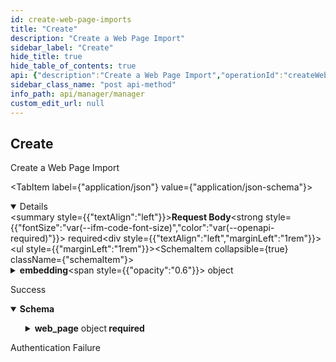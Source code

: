 ```yaml
---
id: create-web-page-imports
title: "Create"
description: "Create a Web Page Import"
sidebar_label: "Create"
hide_title: true
hide_table_of_contents: true
api: {"description":"Create a Web Page Import","operationId":"createWebPageImports","requestBody":{"content":{"application/json":{"schema":{"type":"object","description":"The Web Page Import request","properties":{"embedding":{"type":"object","description":"A request to generate the embeddings.","properties":{"model":{"type":"string","default":"nomic-ai/nomic-embed-text-v1","description":"The model used to generate the embeddings."},"properties":{"type":"array","description":"The list of properties to use to generate the embeddings.","items":{"type":"string","description":"The list of properties to use to generate the embeddings."},"uniqueItems":true}},"title":"EmbeddingRequest"},"id":{"type":"string","description":"The Web Page id (or iri) in Graph when available."},"id_generator":{"type":"string","default":"default","description":"The entity id generator, by default uses the web page path.","enum":["default","headline-with-url-hash"]},"output_types":{"type":"array","default":["http://schema.org/WebPage"],"description":"The type of the generated entities, by default `http://schema.org/WebPage`.","items":{"type":"string","default":"[\"http://schema.org/WebPage\"]","description":"The type of the generated entities, by default `http://schema.org/WebPage`."},"uniqueItems":true},"url":{"type":"string","description":"The Web Page url to import"},"write_strategy":{"type":"string","default":"createOrUpdateModel","description":"The strategy used to write to the Graph: `createOrUpdateModel` (default) will replace existing entities; `patchReplaceModel` will replace the `type`, `headline`, `abstract` and `text` properties."}},"required":["url"],"title":"WebPageImportRequest"}}},"required":true},"responses":{"200":{"content":{"application/json":{"schema":{"type":"object","description":"Web Page Import Response","properties":{"id":{"type":"string","description":"The id/iri of the web page in the Graph."},"model":{"type":"string"},"web_page":{"type":"object","description":"The Web Page data","properties":{"abstract":{"type":"string"},"date_published":{"type":"string","format":"date"},"headline":{"type":"string"},"html":{"type":"string"},"image":{"type":"string"},"markdown":{"type":"string"},"text":{"type":"string"},"types":{"type":"array","items":{"type":"string"},"uniqueItems":true},"url":{"type":"string"}},"title":"WebPage"}},"required":["id","model","web_page"],"title":"WebPageImportResponse"}}},"description":"Success"},"401":{"description":"Authentication Failure"}},"security":[{"ApiKey":[]}],"tags":["Web Pages Imports"],"method":"post","path":"/web-page-imports","servers":[{"url":"https://api.wordlift.io"}],"securitySchemes":{"ApiKey":{"description":"`Key {your key}`","in":"header","name":"Authorization","type":"apiKey"},"BasicAuth":{"description":"`Basic {encoded username:password}`","in":"header","name":"Authorization","scheme":"basic","type":"http"},"OAuth2":{"flows":{"authorizationCode":{"authorizationUrl":"https://s.wordlift.io/oauth/authorize/","scopes":{"basic":"basic scope"},"tokenUrl":"https://s.wordlift.io/oauth/token/"}},"type":"oauth2"}},"jsonRequestBodyExample":{"embedding":{"model":"nomic-ai/nomic-embed-text-v1","properties":["string"]},"id":"string","id_generator":"default","output_types":["[\"http://schema.org/WebPage\"]"],"url":"string","write_strategy":"createOrUpdateModel"},"info":{"contact":{"email":"hello@wordlift.io","name":"WordLift","url":"https://wordlift.io"},"description":"Subscription management and related services.","license":{"name":"(c) copyright 2022-present WordLift","url":"https://wordlift.io"},"termsOfService":"https://wordlift.io/terms-of-service/","title":"Manager","version":"1.0"},"postman":{"name":"Create","description":{"content":"Create a Web Page Import","type":"text/plain"},"url":{"path":["web-page-imports"],"host":["{{baseUrl}}"],"query":[],"variable":[]},"header":[{"key":"Content-Type","value":"application/json"},{"key":"Accept","value":"application/json"}],"method":"POST","body":{"mode":"raw","raw":"\"\"","options":{"raw":{"language":"json"}}},"auth":{"type":"apikey","apikey":[{"type":"any","value":"Authorization","key":"key"},{"type":"any","value":"<API Key>","key":"value"},{"type":"any","value":"header","key":"in"}]}}}
sidebar_class_name: "post api-method"
info_path: api/manager/manager
custom_edit_url: null
---
```



## Create



Create a Web Page Import

<MimeTabs><TabItem label={"application/json"} value={"application/json-schema"}><details style={{}} data-collapsed={false} open={true}><summary style={{"textAlign":"left"}}><strong>Request Body</strong><strong style={{"fontSize":"var(--ifm-code-font-size)","color":"var(--openapi-required)"}}> required</strong></summary><div style={{"textAlign":"left","marginLeft":"1rem"}}></div><ul style={{"marginLeft":"1rem"}}><SchemaItem collapsible={true} className={"schemaItem"}><details style={{}}><summary style={{}}><strong>embedding</strong><span style={{"opacity":"0.6"}}> object</span></summary><div style={{"marginLeft":"1rem"}}><div style={{"marginTop":".5rem","marginBottom":".5rem"}}>

A request to generate the embeddings.

</div><SchemaItem collapsible={false} name={"model"} required={false} schemaName={"string"} qualifierMessage={undefined} schema={{"type":"string","default":"nomic-ai/nomic-embed-text-v1","description":"The model used to generate the embeddings."}}></SchemaItem><SchemaItem collapsible={false} name={"properties"} required={false} schemaName={"string[]"} qualifierMessage={undefined} schema={{"type":"array","description":"The list of properties to use to generate the embeddings.","items":{"type":"string","description":"The list of properties to use to generate the embeddings."},"uniqueItems":true}}></SchemaItem></div></details></SchemaItem><SchemaItem collapsible={false} name={"id"} required={false} schemaName={"string"} qualifierMessage={undefined} schema={{"type":"string","description":"The Web Page id (or iri) in Graph when available."}}></SchemaItem><SchemaItem collapsible={false} name={"id_generator"} required={false} schemaName={"string"} qualifierMessage={"**Possible values:** [`default`, `headline-with-url-hash`]"} schema={{"type":"string","default":"default","description":"The entity id generator, by default uses the web page path.","enum":["default","headline-with-url-hash"]}}></SchemaItem><SchemaItem collapsible={false} name={"output_types"} required={false} schemaName={"string[]"} qualifierMessage={undefined} schema={{"type":"array","default":["http://schema.org/WebPage"],"description":"The type of the generated entities, by default `http://schema.org/WebPage`.","items":{"type":"string","default":"[\"http://schema.org/WebPage\"]","description":"The type of the generated entities, by default `http://schema.org/WebPage`."},"uniqueItems":true}}></SchemaItem><SchemaItem collapsible={false} name={"url"} required={true} schemaName={"string"} qualifierMessage={undefined} schema={{"type":"string","description":"The Web Page url to import"}}></SchemaItem><SchemaItem collapsible={false} name={"write_strategy"} required={false} schemaName={"string"} qualifierMessage={undefined} schema={{"type":"string","default":"createOrUpdateModel","description":"The strategy used to write to the Graph: `createOrUpdateModel` (default) will replace existing entities; `patchReplaceModel` will replace the `type`, `headline`, `abstract` and `text` properties."}}></SchemaItem></ul></details></TabItem></MimeTabs><div><ApiTabs><TabItem label={"200"} value={"200"}><div>

Success

</div><div><MimeTabs schemaType={"response"}><TabItem label={"application/json"} value={"application/json"}><SchemaTabs><TabItem label={"Schema"} value={"Schema"}><details style={{}} data-collapsed={false} open={true}><summary style={{"textAlign":"left"}}><strong>Schema</strong></summary><div style={{"textAlign":"left","marginLeft":"1rem"}}></div><ul style={{"marginLeft":"1rem"}}><SchemaItem collapsible={false} name={"id"} required={true} schemaName={"string"} qualifierMessage={undefined} schema={{"type":"string","description":"The id/iri of the web page in the Graph."}}></SchemaItem><SchemaItem collapsible={false} name={"model"} required={true} schemaName={"string"} qualifierMessage={undefined} schema={{"type":"string"}}></SchemaItem><SchemaItem collapsible={true} className={"schemaItem"}><details style={{}}><summary style={{}}><strong>web_page</strong><span style={{"opacity":"0.6"}}> object</span><strong style={{"fontSize":"var(--ifm-code-font-size)","color":"var(--openapi-required)"}}> required</strong></summary><div style={{"marginLeft":"1rem"}}><div style={{"marginTop":".5rem","marginBottom":".5rem"}}>

The Web Page data

</div><SchemaItem collapsible={false} name={"abstract"} required={false} schemaName={"string"} qualifierMessage={undefined} schema={{"type":"string"}}></SchemaItem><SchemaItem collapsible={false} name={"date_published"} required={false} schemaName={"date"} qualifierMessage={undefined} schema={{"type":"string","format":"date"}}></SchemaItem><SchemaItem collapsible={false} name={"headline"} required={false} schemaName={"string"} qualifierMessage={undefined} schema={{"type":"string"}}></SchemaItem><SchemaItem collapsible={false} name={"html"} required={false} schemaName={"string"} qualifierMessage={undefined} schema={{"type":"string"}}></SchemaItem><SchemaItem collapsible={false} name={"image"} required={false} schemaName={"string"} qualifierMessage={undefined} schema={{"type":"string"}}></SchemaItem><SchemaItem collapsible={false} name={"markdown"} required={false} schemaName={"string"} qualifierMessage={undefined} schema={{"type":"string"}}></SchemaItem><SchemaItem collapsible={false} name={"text"} required={false} schemaName={"string"} qualifierMessage={undefined} schema={{"type":"string"}}></SchemaItem><SchemaItem collapsible={false} name={"types"} required={false} schemaName={"string[]"} qualifierMessage={undefined} schema={{"type":"array","items":{"type":"string"},"uniqueItems":true}}></SchemaItem><SchemaItem collapsible={false} name={"url"} required={false} schemaName={"string"} qualifierMessage={undefined} schema={{"type":"string"}}></SchemaItem></div></details></SchemaItem></ul></details></TabItem><TabItem label={"Example (from schema)"} value={"Example (from schema)"}><ResponseSamples responseExample={"{\n  \"id\": \"string\",\n  \"model\": \"string\",\n  \"web_page\": {\n    \"abstract\": \"string\",\n    \"date_published\": \"2025-10-16\",\n    \"headline\": \"string\",\n    \"html\": \"string\",\n    \"image\": \"string\",\n    \"markdown\": \"string\",\n    \"text\": \"string\",\n    \"types\": [\n      \"string\"\n    ],\n    \"url\": \"string\"\n  }\n}"} language={"json"}></ResponseSamples></TabItem></SchemaTabs></TabItem></MimeTabs></div></TabItem><TabItem label={"401"} value={"401"}><div>

Authentication Failure

</div><div></div></TabItem></ApiTabs></div>
      